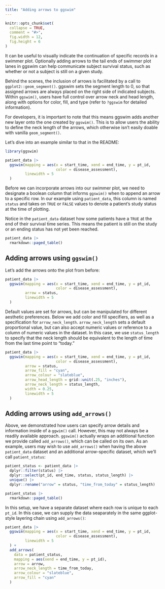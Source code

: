 ```yaml
---
title: "Adding arrows to ggswim"
---
```


```r
knitr::opts_chunk$set(
  collapse = TRUE,
  comment = "#>",
  fig.width = 12,
  fig.height = 6
)
```

It can be useful to visually indicate the continuation of specific records in a swimmer plot. Optionally adding arrows to the tail ends of swimmer plot lanes in ggswim can help communicate subject survival status, such as whether or not a subject is still on a given study.

Behind the scenes, the inclusion of arrows is facilitated by a call to `ggplot2::geom_segment()`. ggswim sets the segment length to 0, so that assigned arrows are always placed on the right side of indicated subjects. Within `ggswim()`, users have full control over arrow neck and head length, along with options for color, fill, and type (refer to `?ggswim` for detailed information).

For developers, it is important to note that this means ggswim adds another new layer onto the one created by `ggswim()`. This is to allow users the ability to define the neck length of the arrows, which otherwise isn't easily doable with vanilla `geom_segment()`.

Let's dive into an example similar to that in the README:

```r
library(ggswim)

patient_data |> 
  ggswim(mapping = aes(x = start_time, xend = end_time, y = pt_id,
                       color = disease_assessment),
         linewidth = 5
  )
```

Before we can incorporate arrows into our swimmer plot, we need to designate a boolean column that informs `ggswim()` when to append an arrow to a specific row. In our example using `patient_data`, this column is named `status` and takes on `TRUE` or `FALSE` values to denote a patient's study status at the time of plotting.

Notice in the `patient_data` dataset how some patients have a `TRUE` at the end of their survival time series. This means the patient is still on the study or an ending status has not yet been reached.

```r
patient_data |>
  rmarkdown::paged_table()
```

## Adding arrows using `ggswim()`

Let's add the arrows onto the plot from before:

```r
patient_data |> 
  ggswim(mapping = aes(x = start_time, xend = end_time, y = pt_id,
                       color = disease_assessment),
         arrow = status,
         linewidth = 5
  )
```

Default values are set for arrows, but can be manipulated for different aesthetic preferences. Below we add color and fill specifiers, as well as a specification for `arrow_neck_length`. `arrow_neck_length` sets a default proportional value, but can also accept numeric values or reference to a column of numeric values in the dataset. In this case, we use `status_length` to specify that the neck length should be equivalent to the length of time from the last time point to "today."

```r
patient_data |> 
  ggswim(mapping = aes(x = start_time, xend = end_time, y = pt_id,
                       color = disease_assessment),
         arrow = status,
         arrow_fill = "cyan",
         arrow_colour = "slateblue",
         arrow_head_length = grid::unit(.25, "inches"),
         arrow_neck_length = status_length,
         width = 0.25,
         linewidth = 5
  )
```

## Adding arrows using `add_arrows()`

Above, we demonstrated how users can specify arrow details and information inside of a `ggwim()` call. However, this may not always be a readily available approach. `ggswim()` actually wraps an additional function we provide called `add_arrows()`, which can be called on its own. As an example, users may wish to use `add_arrows()` when having the above `patient_data` dataset and an additional arrow-specific dataset, which we'll call `patient_status`:

```r
patient_status <- patient_data |>
  dplyr::filter(status) |> 
  dplyr::select(pt_id, end_time, status, status_length) |>
  unique() |>
  dplyr::rename("arrow" = status, "time_from_today" = status_length)

patient_status |> 
  rmarkdown::paged_table()
```

In this setup, we have a separate dataset where each row is unique to each `pt_id`. In this case, we can supply the data seaparately in the same ggplot-style layering chain using `add_arrows()`:

```r
patient_data |> 
  ggswim(mapping = aes(x = start_time, xend = end_time, y = pt_id,
                       color = disease_assessment),
         linewidth = 5
  ) +
  add_arrows(
    data = patient_status,
    mapping = aes(xend = end_time, y = pt_id),
    arrow = arrow,
    arrow_neck_length = time_from_today,
    arrow_colour = "slateblue",
    arrow_fill = "cyan"
  )
```


